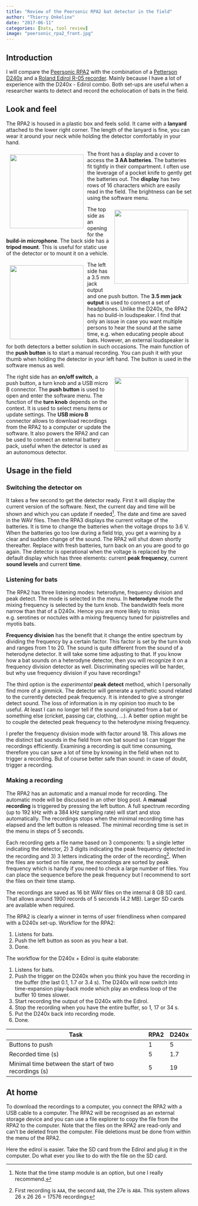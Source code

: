 ```yaml
---
title: "Review of the Peersonic RPA2 bat detector in the field"
author: "Thierry Onkelinx"
date: "2017-06-11"
categories: [bats, tool review]
image: "peersonic_rpa2_front.jpg"
---
```


## Introduction

I will compare the [Peersonic RPA2](http://peersonic.co.uk) with the combination of a [Petterson D240x](http://www.batsound.com/?p=9) and a [Roland Edirol R-05 recorder](https://www.roland.com/us/products/r-05/).
Mainly because I have a lot of experience with the D240x - Edirol combo.
Both set-ups are useful when a researcher wants to detect and record the echolocation of bats in the field.

## Look and feel

The RPA2 is housed in a plastic box and feels solid.
It came with a **lanyard** attached to the lower right corner.
The length of the lanyard is fine, you can wear it around your neck while holding the detector comfortably in your hand.

[![](peersonic_rpa2_front.jpg){fig-alt="View of the front side of the RPA2 detector." style="float: left; padding: 10px;" height="200px"}](peersonic_rpa2_front.jpg)
The front has a display and a cover to access the **3 AA batteries**.
The batteries fit tightly in their compartment.
I often use the leverage of a pocket knife to gently get the batteries out.
The **display** has two rows of 16 characters which are easily read in the field.
The brightness can be set using the software menu.

[![](peersonic_rpa2_top.jpg){fig-alt="View of the top side of the RPA2 detector." style="float: right; padding: 10px;" height="200px"}](peersonic_rpa2_top.jpg)
The top side as an opening for the **build-in microphone**.
The back side has a **tripod mount**.
This is useful for static use of the detector or to mount it on a vehicle.

[![](peersonic_rpa2_left.jpg){fig-alt="View of the left side of the RPA2 detector." style="float: left; padding: 10px;" height="200px"}](peersonic_rpa2_left.jpg)
The left side has a 3.5 mm jack output and one push button.
The **3.5 mm jack output** is used to connect a set of headphones.
Unlike the D240x, the RPA2 has no build-in loudspeaker.
I find that only an issue in case you want multiple persons to hear the sound at the same time, e.g. when educating people about bats.
However, an external loudspeaker is for both detectors a better solution in such occasions.
The main function of the **push button** is to start a manual recording.
You can push it with your thumb when holding the detector in your left hand.
The button is used in the software menus as well.

[![](peersonic_rpa2_right.jpg){fig-alt="View of the right side of the RPA2 detector." style="float: right; padding: 10px;" height="200px"}](peersonic_rpa2_right.jpg)
The right side has an **on/off switch**, a push button, a turn knob and a USB micro B connector.
The **push button** is used to open and enter the software menu.
The function of the **turn knob** depends on the context.
It is used to select menu items or update settings.
The **USB micro B** connector allows to download recordings from the RPA2 to a computer or update the software.
It also powers the RPA2 and can be used to connect an external battery pack, useful when the detector is used as an autonomous detector.

## Usage in the field

### Switching the detector on

It takes a few second to get the detector ready.
First it will display the current version of the software.
Next, the current day and time will be shown and which you can update if needed^[Note that the time stamp module is an option, but one I really recommend.].
The date and time are saved in the WAV files.
Then the RPA3 displays the current voltage of the batteries.
It is time to change the batteries when the voltage drops to 3.6 V.
When the batteries go too low during a field trip, you get a warning by a clear and sudden change of the sound.
The RPA2 will shut down shortly thereafter.
Replace with fresh batteries, turn back on an you are good to go again.
The detector is operational when the voltage is replaced by the default display which has three elements: current **peak frequency**, current **sound levels** and current **time**.

### Listening for bats

The RPA2 has three listening modes: heterodyne, frequency division and peak detect.
The mode is selected in the menu.
In **heterodyne** mode the mixing frequency is selected by the turn knob.
The bandwidth feels more narrow than that of a D240x.
Hence you are more likely to miss e.g. serotines or noctules with a mixing frequency tuned for pipistrelles and myotis bats.

**Frequency division** has the benefit that it change the entire spectrum by dividing the frequency by a certain factor.
This factor is set by the turn knob and ranges from 1 to 20.
The sound is quite different from the sound of a heterodyne detector.
It will take some time adjusting to that.
If you know how a bat sounds on a heterodyne detector, then you will recognize it on a frequency division detector as well.
Discriminating species will be harder, but why use frequency division if you have recordings?

The third option is the _experimental_ **peak detect** method, which I personally find more of a gimmick.
The detector will generate a synthetic sound related to the currently detected peak frequency.
It is intended to give a stronger detect sound.
The loss of information is in my opinion too much to be useful.
At least I can no longer tell if the sound originated from a bat or something else (cricket, passing car, clothing, ...).
A better option might be to couple the detected peak frequency to the heterodyne mixing frequency.

I prefer the frequency division mode with factor around 18.
This allows me the distinct bat sounds in the field from non bat sound so I can trigger the recordings efficiently.
Examining a recording is quit time consuming, therefore you can save a lot of time by knowing in the field when not to trigger a recording.
But of course better safe than sound: in case of doubt, trigger a recording.

### Making a recording

The RPA2 has an automatic and a manual mode for recording.
The automatic mode will be discussed in an other blog post.
A **manual recording** is triggered by pressing the left button.
A full spectrum recording (up to 192 kHz with a 384 kHz sampling rate) will start and stop automatically.
The recordings stops when the minimal recording time has elapsed and the left button is released.
The minimal recording time is set in the menu in steps of 5 seconds.

Each recording gets a file name based on 3 components: 1) a single letter indicating the detector, 2) 3 digits indicating the peak frequency detected in the recording and 3) 3 letters indicating the order of the recording^[First recording is `AAA`, the second `AAB`, the 27e is `ABA`.
This system allows 26 x 26 26 = 17576 recordings].
When the files are sorted on file name, the recordings are sorted by peak frequency which is handy if you need to check a large number of files.
You can place the sequence before the peak frequency but I recommend to sort the files on their time stamp.

The recordings are saved as 16 bit WAV files on the internal 8 GB SD card.
That allows around 1900 records of 5 seconds (4.2 MB).
Larger SD cards are available when required.

The RPA2 is clearly a winner in terms of user friendliness when compared with a D240x set-up.
 Workflow for the RPA2:

1. Listens for bats.
1. Push the left button as soon as you hear a bat.
1. Done.

The workflow for the D240x + Edirol is quite elaborate:

1. Listens for bats.
1. Push the trigger on the D240x when you think you have the recording in the buffer (the last 0.1, 1.7 or 3.4 s).
The D240x will now switch into time-expansion play-back mode which play an endless loop of the buffer 10 times slower.
1. Start recording the output of the D240x with the Edirol.
1. Stop the recording when you have the entire buffer, so 1, 17 or 34 s.
1. Put the D240x back into recording mode.
1. Done.

| Task | RPA2 | D240x |
| ---- | ---- | ----- |
| Buttons to push | 1 | 5 |  
| Recorded time (s) | 5 | 1.7 |
| Minimal time between the start of two recordings (s) | 5 | 19 |

## At home

To download the recordings to a computer, you connect the RPA2 with a USB cable to a computer.
The RPA2 will be recognised as an external storage device and you can use a file explorer to copy the file from the RPA2 to the computer.
Note that the files on the RPA2 are read-only and can't be deleted from the computer.
File deletions must be done from within the menu of the RPA2.

Here the edirol is easier.
Take the SD card from the Edirol and plug it in the computer.
Do what ever you like to do with the file on the SD card.

